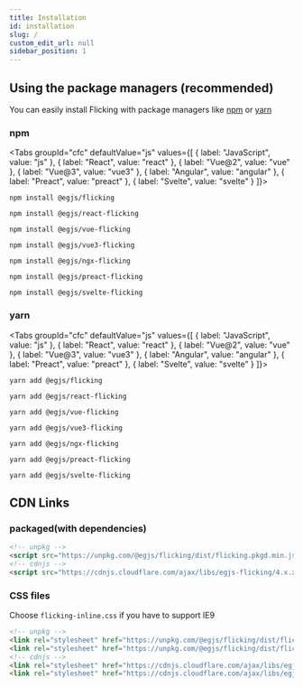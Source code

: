 ```yaml
---
title: Installation
id: installation
slug: /
custom_edit_url: null
sidebar_position: 1
---
```



## Using the package managers (recommended)
You can easily install Flicking with package managers like [npm](https://www.npmjs.com/) or [yarn](https://classic.yarnpkg.com/en/)

### npm

<Tabs
  groupId="cfc"
  defaultValue="js"
  values={[
    { label: "JavaScript", value: "js" },
    { label: "React", value: "react" },
    { label: "Vue@2", value: "vue" },
    { label: "Vue@3", value: "vue3" },
    { label: "Angular", value: "angular" },
    { label: "Preact", value: "preact" },
    { label: "Svelte", value: "svelte" }
  ]}>
  <TabItem value="js">

```shell
npm install @egjs/flicking
```

  </TabItem>
  <TabItem value="react">

```shell
npm install @egjs/react-flicking
```

  </TabItem>
  <TabItem value="vue">

```shell
npm install @egjs/vue-flicking
```

  </TabItem>
  <TabItem value="vue3">

```shell
npm install @egjs/vue3-flicking
```

  </TabItem>
  <TabItem value="angular">

```shell
npm install @egjs/ngx-flicking
```

  </TabItem>
  <TabItem value="preact">

```shell
npm install @egjs/preact-flicking
```

  </TabItem>
  <TabItem value="svelte">

```shell
npm install @egjs/svelte-flicking
```

  </TabItem>
</Tabs>

### yarn
<Tabs
  groupId="cfc"
  defaultValue="js"
  values={[
    { label: "JavaScript", value: "js" },
    { label: "React", value: "react" },
    { label: "Vue@2", value: "vue" },
    { label: "Vue@3", value: "vue3" },
    { label: "Angular", value: "angular" },
    { label: "Preact", value: "preact" },
    { label: "Svelte", value: "svelte" }
  ]}>
  <TabItem value="js">

```shell
yarn add @egjs/flicking
```

  </TabItem>
  <TabItem value="react">

```shell
yarn add @egjs/react-flicking
```

  </TabItem>
  <TabItem value="vue">

```shell
yarn add @egjs/vue-flicking
```

  </TabItem>
  <TabItem value="vue3">

```shell
yarn add @egjs/vue3-flicking
```

  </TabItem>
  <TabItem value="angular">

```shell
yarn add @egjs/ngx-flicking
```

  </TabItem>
  <TabItem value="preact">

```shell
yarn add @egjs/preact-flicking
```

  </TabItem>
  <TabItem value="svelte">

```shell
yarn add @egjs/svelte-flicking
```

  </TabItem>
</Tabs>

## CDN Links
### packaged(with dependencies)
```html
<!-- unpkg -->
<script src="https://unpkg.com/@egjs/flicking/dist/flicking.pkgd.min.js" crossorigin="anonymous"></script>
<!-- cdnjs -->
<script src="https://cdnjs.cloudflare.com/ajax/libs/egjs-flicking/4.x.x/flicking.pkgd.min.js" crossorigin="anonymous"></script>
```

### CSS files
Choose `flicking-inline.css` if you have to support IE9

```html
<!-- unpkg -->
<link rel="stylesheet" href="https://unpkg.com/@egjs/flicking/dist/flicking.css" crossorigin="anonymous" />
<link rel="stylesheet" href="https://unpkg.com/@egjs/flicking/dist/flicking-inline.css" crossorigin="anonymous" />
<!-- cdnjs -->
<link rel="stylesheet" href="https://cdnjs.cloudflare.com/ajax/libs/egjs-flicking/4.x.x/flicking.css" crossorigin="anonymous" />
<link rel="stylesheet" href="https://cdnjs.cloudflare.com/ajax/libs/egjs-flicking/4.x.x/flicking-inline.css" crossorigin="anonymous" />
```
